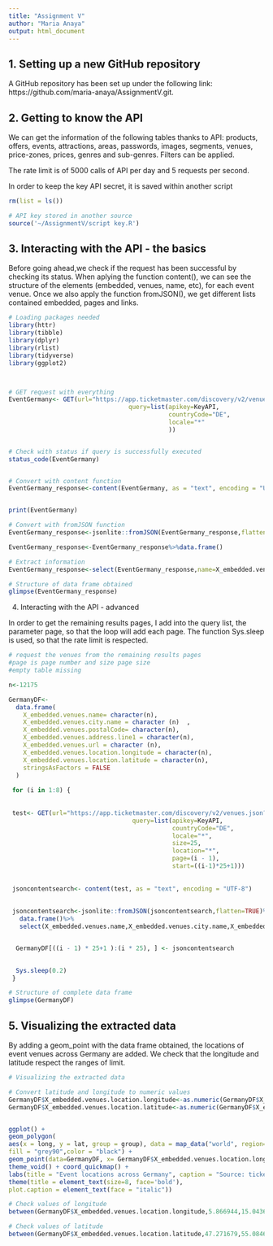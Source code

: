 ```yaml
---
title: "Assignment V"
author: "Maria Anaya"
output: html_document
---
```


## 1. Setting up a new GitHub repository

A GitHub repository has been set up under the following link: https://github.com/maria-anaya/AssignmentV.git.


## 2. Getting to know the API

We can get the information of the following tables thanks to API: products, offers, events, attractions, areas, passwords, images, segments, venues, price-zones, prices, genres and sub-genres.
Filters can be applied. 

The rate limit is of 5000 calls of API per day and 5 requests per second.

In order to keep the key API secret, it is saved within another script


```r
rm(list = ls())

# API key stored in another source
source('~/AssignmentV/script key.R')

```

## 3. Interacting with the API - the basics

Before going ahead,we check if the request has been successful by checking its status. When aplying the function content(), we can see the structure of the elements (embedded, venues, name, etc), for each event venue. Once we also apply the function fromJSON(), we get different lists contained embedded, pages and links.

```r

# Loading packages needed
library(httr)
library(tibble)
library(dplyr)
library(rlist)
library(tidyverse)
library(ggplot2)



# GET request with everything 
EventGermany<- GET(url="https://app.ticketmaster.com/discovery/v2/venues.json?",
                                 query=list(apikey=KeyAPI,
                                            countryCode="DE",
                                            locale="*"
                                            ))


# Check with status if query is successfully executed                           
status_code(EventGermany)


# Convert with content function
EventGermany_response<-content(EventGermany, as = "text", encoding = "UTF-8")


print(EventGermany)

# Convert with fromJSON function
EventGermany_response<-jsonlite::fromJSON(EventGermany_response,flatten=TRUE) 

EventGermany_response<-EventGermany_response%>%data.frame()

# Extract information 
EventGermany_response<-select(EventGermany_response,name=X_embedded.venues.name,city=X_embedded.venues.city.name,postalCode=X_embedded.venues.postalCode,address=X_embedded.venues.address.line1,url=X_embedded.venues.url,longitude=X_embedded.venues.location.longitude,latitude=X_embedded.venues.location.latitude)

# Structure of data frame obtained
glimpse(EventGermany_response)

```

4. Interacting with the API - advanced

In order to get the remaining results pages, I add into the query list, the parameter page, so that the loop will add each page. 
The function Sys.sleep is used, so that the rate limit is respected. 

```r
# request the venues from the remaining results pages
#page is page number and size page size
#empty table missing

n<-12175

GermanyDF<-
  data.frame(
    X_embedded.venues.name= character(n),
    X_embedded.venues.city.name = character (n)  ,
    X_embedded.venues.postalCode= character(n),
    X_embedded.venues.address.line1 = character(n),
    X_embedded.venues.url = character (n),
    X_embedded.venues.location.longitude = character(n),
    X_embedded.venues.location.latitude = character(n),
    stringsAsFactors = FALSE
  ) 
    
 for (i in 1:8) { 
   
   
 test<- GET(url="https://app.ticketmaster.com/discovery/v2/venues.json?",
                                  query=list(apikey=KeyAPI,
                                             countryCode="DE",
                                             locale="*",
                                             size=25,
                                             location="*",
                                             page=(i - 1),
                                             start=((i-1)*25+1)))
 
 
 jsoncontentsearch<- content(test, as = "text", encoding = "UTF-8")
 
   
 jsoncontentsearch<-jsonlite::fromJSON(jsoncontentsearch,flatten=TRUE)%>%
   data.frame()%>%
   select(X_embedded.venues.name,X_embedded.venues.city.name,X_embedded.venues.postalCode,X_embedded.venues.address.line1,X_embedded.venues.url,X_embedded.venues.location.longitude,X_embedded.venues.location.latitude)


  GermanyDF[((i - 1) * 25+1 ):(i * 25), ] <- jsoncontentsearch
  

  Sys.sleep(0.2)
 }   

# Structure of complete data frame
glimpse(GermanyDF)

```

## 5. Visualizing the extracted data

By adding a geom_point with the data frame obtained, the locations of event venues across Germany are added. 
We check that the longitude and latitude respect the ranges of limit.
```r

# Visualizing the extracted data

# Convert latitude and longitude to numeric values
GermanyDF$X_embedded.venues.location.longitude<-as.numeric(GermanyDF$X_embedded.venues.location.longitude) 
GermanyDF$X_embedded.venues.location.latitude<-as.numeric(GermanyDF$X_embedded.venues.location.latitude)


ggplot() +
geom_polygon(
aes(x = long, y = lat, group = group), data = map_data("world", region= "Germany"),
fill = "grey90",color = "black") + 
geom_point(data=GermanyDF, x= GermanyDF$X_embedded.venues.location.longitude, y= GermanyDF$X_embedded.venues.location.latitude, na.rm = TRUE,color="blue",size=2.5)+
theme_void() + coord_quickmap() +
labs(title = "Event locations across Germany", caption = "Source: ticketmaster.com") +
theme(title = element_text(size=8, face='bold'),
plot.caption = element_text(face = "italic"))
```

```r
# Check values of longitude
between(GermanyDF$X_embedded.venues.location.longitude,5.866944,15.043611)

# Check values of latitude
between(GermanyDF$X_embedded.venues.location.latitude,47.271679,55.0846)

```
